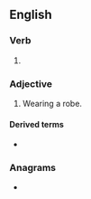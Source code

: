 ==English==

===Verb===
{{head|en|verb form}}

# {{en-past of|robe}}

===Adjective===
{{en-adj}}

# Wearing a robe.

====Derived terms====
* {{l|en|berobed}}

===Anagrams===
* {{anagrams|en|Brode|bored|brode|orbed}}